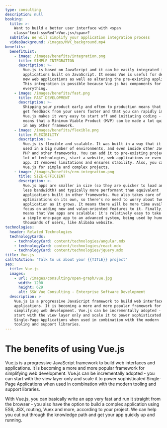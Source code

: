 ```yaml
---
type: consulting
description: null
booking:
  title: >-
    Want to build a better user interface with <span
    class="text-sswRed">Vue.js</span>?
  subTitle: We will simplify your application integration process
  videoBackground: /images/MVC_background.mp4
benefits:
  benefitList:
    - image: /images/benefits/integration.png
      title: SIMPLE INTEGRATION
      description: >-
        Vue.js is based on JavaScript and it can be easily integrated into other
        applications built on JavaScript. It means Vue is useful for developing
        new web applications as well as altering the pre-existing applications.
        This integration is possible because Vue.js has components for
        everything.
    - image: /images/benefits/fast.png
      title: FAST DEVELOPMENT
      description: >-
        Shipping your product early and often to production means that you will
        get feedback from your users faster and that you can rapidly improve it.
        Vue.js makes it very easy to start off and initiating coding - which
        means that a Minimum Viable Product (MVP) can be made a lot quicker than
        in any other framework.
    - image: /images/benefits/flexible.png
      title: FLEXIBILITY
      description: >-
        Vue.js is flexible and scalable. It was built in a way that it can be
        used in a big number of environments, and even inside other JavaScript,
        PHP and other frameworks. You can add it to pre-existing projects in a
        lot of technologies, start a website, web applications or even a native
        app. It removes limitations and ensures stability. Also, you can use
        Vue.js for simple and complex projects.
    - image: /images/benefits/crm-integration.png
      title: SIZE-EFFICIENT
      description: >-
        Vue.js apps are smaller in size (so they are quicker to load and use
        less bandwidth) and typically more performant than equivalent
        applications built in other frameworks. Vue also takes care of a lot of
        optimizations on its own, so there's no need to worry about tweaking the
        application as it grows. It means there will be more time available to
        focus on adding new and value-oriented features to it. Finally, it also
        means that Vue apps are scalable: it's relatively easy to take them from
        a simple one-page app to an advanced system, being used by hundreds of
        thousands of users, like Alibaba website.
technologies:
  header: Related Technologies
  technologyCards:
    - technologyCard: content/technologies/angular.mdx
    - technologyCard: content/technologies/react.mdx
    - technologyCard: content/technologies/jquery.mdx
title: Vue.js
callToAction: "Talk to us about your {{TITLE}} project"
seo:
  title: Vue.js
  images:
    - url: /images/consulting/open-graph/vue.jpg
      width: 1200
      height: 629
      alt: SSW Vue Consulting - Enterprise Software Development
  description: >
    Vue.js is a progressive JavaScript framework to build web interfaces and
    applications. It is becoming a more and more popular framework for
    simplifying web development. Vue.js can be incrementally adopted - you can
    start with the view layer only and scale it to power sophisticated
    Single-Page Applications when used in combination with the modern
    tooling and support libraries.
---
```


# The benefits of using **Vue.js**

<VideoEmbed url="https://www.youtube.com/watch?v=p1iLqZnZPdo" />

Vue.js is a progressive JavaScript framework to build web interfaces and applications. It is becoming a more and more popular framework for simplifying web development. Vue.js can be incrementally adopted - you can start with the view layer only and scale it to power sophisticated Single-Page Applications when used in combination with the modern tooling and support libraries.

With Vue.js, you can basically write an app very fast and run it straight from the browser - you also have the option to build a complex application using ES6, JSX, routing, Vuex and more, according to your project. We can help you cut out through the knowledge path and get your app quickly up and running.
